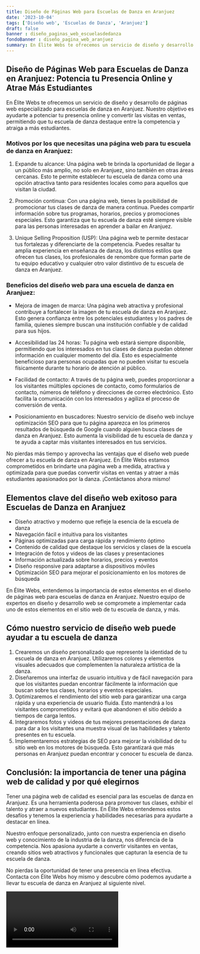 ```yaml
---
title: Diseño de Páginas Web para Escuelas de Danza en Aranjuez
date: '2023-10-04'
tags: ['Diseño web', 'Escuelas de Danza', 'Aranjuez']
draft: false
banner : diseño_paginas_web_escuelasdedanza
fondoBanner : diseño_pagina_web_aranjuez
summary: En Élite Webs te ofrecemos un servicio de diseño y desarrollo de páginas web especializado para escuelas de danza en Aranjuez. Nuestro objetivo es ayudarte a potenciar tu presencia online y convertir las visitas en ventas, permitiendo que tu escuela de danza destaque entre la competencia y atraiga a más estudiantes.
---
```


## Diseño de Páginas Web para Escuelas de Danza en Aranjuez: Potencia tu Presencia Online y Atrae Más Estudiantes

En Élite Webs te ofrecemos un servicio de diseño y desarrollo de páginas web especializado para escuelas de danza en Aranjuez. Nuestro objetivo es ayudarte a potenciar tu presencia online y convertir las visitas en ventas, permitiendo que tu escuela de danza destaque entre la competencia y atraiga a más estudiantes.

### Motivos por los que necesitas una página web para tu escuela de danza en Aranjuez:

1. Expande tu alcance: Una página web te brinda la oportunidad de llegar a un público más amplio, no solo en Aranjuez, sino también en otras áreas cercanas. Esto te permite establecer tu escuela de danza como una opción atractiva tanto para residentes locales como para aquellos que visitan la ciudad.

2. Promoción continua: Con una página web, tienes la posibilidad de promocionar tus clases de danza de manera continua. Puedes compartir información sobre tus programas, horarios, precios y promociones especiales. Esto garantiza que tu escuela de danza esté siempre visible para las personas interesadas en aprender a bailar en Aranjuez.

3. Unique Selling Proposition (USP): Una página web te permite destacar tus fortalezas y diferenciarte de la competencia. Puedes resaltar tu amplia experiencia en enseñanza de danza, los distintos estilos que ofrecen tus clases, los profesionales de renombre que forman parte de tu equipo educativo y cualquier otro valor distintivo de tu escuela de danza en Aranjuez.

### Beneficios del diseño web para una escuela de danza en Aranjuez:

- Mejora de imagen de marca: Una página web atractiva y profesional contribuye a fortalecer la imagen de tu escuela de danza en Aranjuez. Esto genera confianza entre los potenciales estudiantes y los padres de familia, quienes siempre buscan una institución confiable y de calidad para sus hijos.

- Accesibilidad las 24 horas: Tu página web estará siempre disponible, permitiendo que los interesados en tus clases de danza puedan obtener información en cualquier momento del día. Esto es especialmente beneficioso para personas ocupadas que no pueden visitar tu escuela físicamente durante tu horario de atención al público.

- Facilidad de contacto: A través de tu página web, puedes proporcionar a los visitantes múltiples opciones de contacto, como formularios de contacto, números de teléfono y direcciones de correo electrónico. Esto facilita la comunicación con los interesados y agiliza el proceso de conversión de venta.

- Posicionamiento en buscadores: Nuestro servicio de diseño web incluye optimización SEO para que tu página aparezca en los primeros resultados de búsqueda de Google cuando alguien busca clases de danza en Aranjuez. Esto aumenta la visibilidad de tu escuela de danza y te ayuda a captar más visitantes interesados en tus servicios.

No pierdas más tiempo y aprovecha las ventajas que el diseño web puede ofrecer a tu escuela de danza en Aranjuez. En Élite Webs estamos comprometidos en brindarte una página web a medida, atractiva y optimizada para que puedas convertir visitas en ventas y atraer a más estudiantes apasionados por la danza. ¡Contáctanos ahora mismo!

<GifSeo />

<Cta />

## Elementos clave del diseño web exitoso para Escuelas de Danza en Aranjuez

- Diseño atractivo y moderno que refleje la esencia de la escuela de danza
- Navegación fácil e intuitiva para los visitantes
- Páginas optimizadas para carga rápida y rendimiento óptimo
- Contenido de calidad que destaque los servicios y clases de la escuela
- Integración de fotos y videos de las clases y presentaciones
- Información actualizada sobre horarios, precios y eventos
- Diseño responsive para adaptarse a dispositivos móviles
- Optimización SEO para mejorar el posicionamiento en los motores de búsqueda

En Élite Webs, entendemos la importancia de estos elementos en el diseño de páginas web para escuelas de danza en Aranjuez. Nuestro equipo de expertos en diseño y desarrollo web se compromete a implementar cada uno de estos elementos en el sitio web de tu escuela de danza, y más.

## Cómo nuestro servicio de diseño web puede ayudar a tu escuela de danza

1. Crearemos un diseño personalizado que represente la identidad de tu escuela de danza en Aranjuez. Utilizaremos colores y elementos visuales adecuados que complementen la naturaleza artística de la danza.
2. Diseñaremos una interfaz de usuario intuitiva y de fácil navegación para que los visitantes puedan encontrar fácilmente la información que buscan sobre tus clases, horarios y eventos especiales.
3. Optimizaremos el rendimiento del sitio web para garantizar una carga rápida y una experiencia de usuario fluida. Esto mantendrá a los visitantes comprometidos y evitará que abandonen el sitio debido a tiempos de carga lentos.
4. Integraremos fotos y videos de tus mejores presentaciones de danza para dar a los visitantes una muestra visual de las habilidades y talento presentes en tu escuela.
5. Implementaremos estrategias de SEO para mejorar la visibilidad de tu sitio web en los motores de búsqueda. Esto garantizará que más personas en Aranjuez puedan encontrar y conocer tu escuela de danza.

## Conclusión: la importancia de tener una página web de calidad y por qué elegirnos

Tener una página web de calidad es esencial para las escuelas de danza en Aranjuez. Es una herramienta poderosa para promover tus clases, exhibir el talento y atraer a nuevos estudiantes. En Élite Webs entendemos estos desafíos y tenemos la experiencia y habilidades necesarias para ayudarte a destacar en línea.

Nuestro enfoque personalizado, junto con nuestra experiencia en diseño web y conocimiento de la industria de la danza, nos diferencia de la competencia. Nos apasiona ayudarte a convertir visitantes en ventas, creando sitios web atractivos y funcionales que capturan la esencia de tu escuela de danza.

No pierdas la oportunidad de tener una presencia en línea efectiva. Contacta con Élite Webs hoy mismo y descubre cómo podemos ayudarte a llevar tu escuela de danza en Aranjuez al siguiente nivel.

<Video />

<CtaBot job='Escuelas de Danza' city='Aranjuez'/>

<Gmaps query='Aranjuez+españa+maps' />